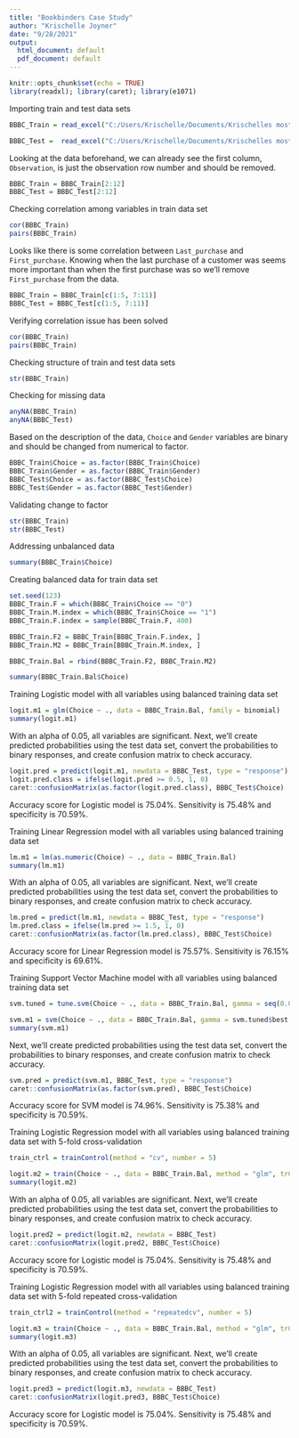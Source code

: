 ---
title: "Bookbinders Case Study"
author: "Krischelle Joyner"
date: "9/28/2021"
output:
  html_document: default
  pdf_document: default
---

```{r setup, include=FALSE}
knitr::opts_chunk$set(echo = TRUE)
library(readxl); library(caret); library(e1071)
```

Importing train and test data sets

```{r}
BBBC_Train = read_excel("C:/Users/Krischelle/Documents/Krischelles most important stuff/Publish/Books and Learning/UTSA/Fall 2021 Classes/Data Analytics Applications/Case Studies/Bookbinders Case Study/BBBC-Train.xlsx")

BBBC_Test =  read_excel("C:/Users/Krischelle/Documents/Krischelles most important stuff/Publish/Books and Learning/UTSA/Fall 2021 Classes/Data Analytics Applications/Case Studies/Bookbinders Case Study/BBBC-Test.xlsx")
```

Looking at the data beforehand, we can already see the first column, `Observation`, is just the observation row number and should be removed.

```{r}
BBBC_Train = BBBC_Train[2:12]
BBBC_Test = BBBC_Test[2:12]
```

Checking correlation among variables in train data set

```{r}
cor(BBBC_Train)
pairs(BBBC_Train)
```

Looks like there is some correlation between `Last_purchase` and `First_purchase`. Knowing when the last purchase of a customer was seems more important than when the first purchase was so we'll remove `First_purchase` from the data.

```{r}
BBBC_Train = BBBC_Train[c(1:5, 7:11)]
BBBC_Test = BBBC_Test[c(1:5, 7:11)]
```

Verifying correlation issue has been solved

```{r}
cor(BBBC_Train)
pairs(BBBC_Train)
```

Checking structure of train and test data sets

```{r}
str(BBBC_Train)
```

Checking for missing data

```{r}
anyNA(BBBC_Train)
anyNA(BBBC_Test)
```

Based on the description of the data, `Choice` and `Gender` variables are binary and should be changed from numerical to factor.

```{r}
BBBC_Train$Choice = as.factor(BBBC_Train$Choice)
BBBC_Train$Gender = as.factor(BBBC_Train$Gender)
BBBC_Test$Choice = as.factor(BBBC_Test$Choice)
BBBC_Test$Gender = as.factor(BBBC_Test$Gender)
```

Validating change to factor

```{r}
str(BBBC_Train)
str(BBBC_Test)
```

Addressing unbalanced data

```{r}
summary(BBBC_Train$Choice)
```

Creating balanced data for train data set

```{r}
set.seed(123)
BBBC_Train.F = which(BBBC_Train$Choice == "0")
BBBC_Train.M.index = which(BBBC_Train$Choice == "1")
BBBC_Train.F.index = sample(BBBC_Train.F, 400)

BBBC_Train.F2 = BBBC_Train[BBBC_Train.F.index, ]
BBBC_Train.M2 = BBBC_Train[BBBC_Train.M.index, ]

BBBC_Train.Bal = rbind(BBBC_Train.F2, BBBC_Train.M2)

summary(BBBC_Train.Bal$Choice)
```

Training Logistic model with all variables using balanced training data set

```{r}
logit.m1 = glm(Choice ~ ., data = BBBC_Train.Bal, family = binomial)
summary(logit.m1)
```

With an alpha of 0.05, all variables are significant. Next, we'll create predicted probabilities using the test data set, convert the probabilities to binary responses, and create confusion matrix to check accuracy.

```{r}
logit.pred = predict(logit.m1, newdata = BBBC_Test, type = "response")
logit.pred.class = ifelse(logit.pred >= 0.5, 1, 0)
caret::confusionMatrix(as.factor(logit.pred.class), BBBC_Test$Choice)
```

Accuracy score for Logistic model is 75.04%. Sensitivity is 75.48% and specificity is 70.59%.


Training Linear Regression model with all variables using balanced training data set

```{r}
lm.m1 = lm(as.numeric(Choice) ~ ., data = BBBC_Train.Bal)
summary(lm.m1)
```

With an alpha of 0.05, all variables are significant. Next, we'll create predicted probabilities using the test data set, convert the probabilities to binary responses, and create confusion matrix to check accuracy.

```{r}
lm.pred = predict(lm.m1, newdata = BBBC_Test, type = "response")
lm.pred.class = ifelse(lm.pred >= 1.5, 1, 0)
caret::confusionMatrix(as.factor(lm.pred.class), BBBC_Test$Choice)
```

Accuracy score for Linear Regression model is 75.57%. Sensitivity is 76.15% and specificity is 69.61%.


Training Support Vector Machine model with all variables using balanced training data set

```{r}
svm.tuned = tune.svm(Choice ~ ., data = BBBC_Train.Bal, gamma = seq(0.01, 0.1, by = .01), cost = seq(0.1, 1, by = 0.1))

svm.m1 = svm(Choice ~ ., data = BBBC_Train.Bal, gamma = svm.tuned$best.parameters$gamma, cost = svm.tuned$best.parameters$cost)
summary(svm.m1)
```

Next, we'll create predicted probabilities using the test data set, convert the probabilities to binary responses, and create confusion matrix to check accuracy.

```{r}
svm.pred = predict(svm.m1, BBBC_Test, type = "response")
caret::confusionMatrix(as.factor(svm.pred), BBBC_Test$Choice)
```

Accuracy score for SVM model is 74.96%. Sensitivity is 75.38% and specificity is 70.59%.


Training Logistic Regression model with all variables using balanced training data set with 5-fold cross-validation

```{r}
train_ctrl = trainControl(method = "cv", number = 5)

logit.m2 = train(Choice ~ ., data = BBBC_Train.Bal, method = "glm", trControl = train_ctrl)
summary(logit.m2)
```

With an alpha of 0.05, all variables are significant. Next, we'll create predicted probabilities using the test data set, convert the probabilities to binary responses, and create confusion matrix to check accuracy.

```{r}
logit.pred2 = predict(logit.m2, newdata = BBBC_Test)
caret::confusionMatrix(logit.pred2, BBBC_Test$Choice)
```

Accuracy score for Logistic model is 75.04%. Sensitivity is 75.48% and specificity is 70.59%.


Training Logistic Regression model with all variables using balanced training data set with 5-fold repeated cross-validation

```{r}
train_ctrl2 = trainControl(method = "repeatedcv", number = 5)

logit.m3 = train(Choice ~ ., data = BBBC_Train.Bal, method = "glm", trControl = train_ctrl2)
summary(logit.m3)
```

With an alpha of 0.05, all variables are significant. Next, we'll create predicted probabilities using the test data set, convert the probabilities to binary responses, and create confusion matrix to check accuracy.

```{r}
logit.pred3 = predict(logit.m3, newdata = BBBC_Test)
caret::confusionMatrix(logit.pred3, BBBC_Test$Choice)
```

Accuracy score for Logistic model is 75.04%. Sensitivity is 75.48% and specificity is 70.59%.


